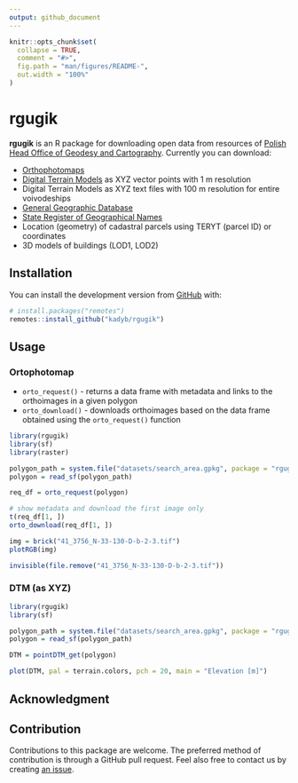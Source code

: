 ---
output: github_document
---

<!-- README.md is generated from README.Rmd. Please edit that file -->

```{r, include = FALSE}
knitr::opts_chunk$set(
  collapse = TRUE,
  comment = "#>",
  fig.path = "man/figures/README-",
  out.width = "100%"
)
```

# rgugik

<!-- badges: start -->
<!-- badges: end -->

**rgugik** is an R package for downloading open data from resources of [Polish Head Office of Geodesy and Cartography](http://www.gugik.gov.pl/).
Currently you can download:

  - [Orthophotomaps](http://www.gugik.gov.pl/pzgik/zamow-dane/ortofotomapa)
  - [Digital Terrain Models](http://www.gugik.gov.pl/pzgik/zamow-dane/numeryczny-model-terenu) as XYZ vector points with 1 m resolution
  - Digital Terrain Models as XYZ text files with 100 m resolution for entire voivodeships
  - [General Geographic Database](http://www.gugik.gov.pl/pzgik/zamow-dane/baza-danych-obiektow-ogolnogeograficznych)
  - [State Register of Geographical Names](http://www.gugik.gov.pl/pzgik/zamow-dane/panstwowy-rejestr-nazw-geograficznych)
  - Location (geometry) of cadastral parcels using TERYT (parcel ID) or coordinates
  - 3D models of buildings (LOD1, LOD2)

## Installation

<!-- You can install the released version of rgugik from [CRAN](https://CRAN.R-project.org) with: -->

<!-- ``` r -->
<!-- install.packages("rgugik") -->
<!-- ``` -->

You can install the development version from [GitHub](https://github.com/) with:

```{r message=FALSE}
# install.packages("remotes")
remotes::install_github("kadyb/rgugik")
```

## Usage

### Ortophotomap
  
- `orto_request()` - returns a data frame with metadata and links to the orthoimages in a given polygon
- `orto_download()` - downloads orthoimages based on the data frame obtained using the `orto_request()` function
  
```{r message=FALSE, warning=FALSE}
library(rgugik)
library(sf)
library(raster)

polygon_path = system.file("datasets/search_area.gpkg", package = "rgugik")
polygon = read_sf(polygon_path)

req_df = orto_request(polygon)

# show metadata and download the first image only
t(req_df[1, ])
orto_download(req_df[1, ])

img = brick("41_3756_N-33-130-D-b-2-3.tif")
plotRGB(img)
```

```{r echo=FALSE, message=FALSE}
invisible(file.remove("41_3756_N-33-130-D-b-2-3.tif"))
```

### DTM (as XYZ)

```{r eval=FALSE}
library(rgugik)
library(sf)

polygon_path = system.file("datasets/search_area.gpkg", package = "rgugik")
polygon = read_sf(polygon_path)

DTM = pointDTM_get(polygon)

plot(DTM, pal = terrain.colors, pch = 20, main = "Elevation [m]")
```

## Acknowledgment

<!-- please add the content here-->

## Contribution

Contributions to this package are welcome. 
The preferred method of contribution is through a GitHub pull request. 
Feel also free to contact us by creating [an issue](https://github.com/kadyb/rgugik/issues).
